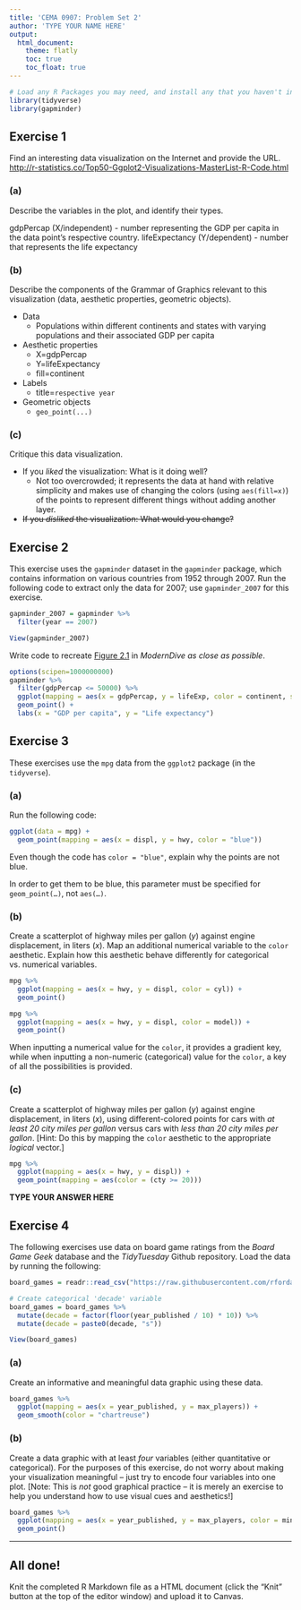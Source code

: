 ```yaml
---
title: 'CEMA 0907: Problem Set 2'
author: 'TYPE YOUR NAME HERE'
output: 
  html_document:
    theme: flatly
    toc: true
    toc_float: true
---
```


```r
# Load any R Packages you may need, and install any that you haven't installed yet
library(tidyverse)
library(gapminder)
```

## Exercise 1

Find an interesting data visualization on the Internet and provide the URL. <http://r-statistics.co/Top50-Ggplot2-Visualizations-MasterList-R-Code.html>

### (a)

Describe the variables in the plot, and identify their types.

gdpPercap (X/independent) - number representing the GDP per capita in the data point's respective country. lifeExpectancy (Y/dependent) - number that represents the life expectancy

### (b)

Describe the components of the Grammar of Graphics relevant to this visualization (data, aesthetic properties, geometric objects).

-   Data
    -   Populations within different continents and states with varying populations and their associated GDP per capita
-   Aesthetic properties
    -   X=gdpPercap
    -   Y=lifeExpectancy
    -   fill=continent
-   Labels
    -   title=`respective year`
-   Geometric objects
    -   `geo_point(...)`

### (c)

Critique this data visualization.

-   If you *liked* the visualization: What is it doing well?
    -   Not too overcrowded; it represents the data at hand with relative simplicity and makes use of changing the colors (using `aes(fill=x)`) of the points to represent different things without adding another layer.
-   ~~If you *disliked* the visualization: What would you change?~~

## Exercise 2

This exercise uses the `gapminder` dataset in the `gapminder` package, which contains information on various countries from 1952 through 2007. Run the following code to extract only the data for 2007; use `gapminder_2007` for this exercise.

```r
gapminder_2007 = gapminder %>% 
  filter(year == 2007)
```

```r
View(gapminder_2007)
```

Write code to recreate [Figure 2.1](https://moderndive.com/2-viz.html#fig:gapminder) in *ModernDive* *as close as possible*.

```r
options(scipen=1000000000)
gapminder %>%
  filter(gdpPercap <= 50000) %>%
  ggplot(mapping = aes(x = gdpPercap, y = lifeExp, color = continent, size = pop)) +
  geom_point() +
  labs(x = "GDP per capita", y = "Life expectancy")

```

## Exercise 3

These exercises use the `mpg` data from the `ggplot2` package (in the `tidyverse`).

### (a)

Run the following code:

```r
ggplot(data = mpg) + 
  geom_point(mapping = aes(x = displ, y = hwy, color = "blue"))
```

Even though the code has `color = "blue"`, explain why the points are not blue.

In order to get them to be blue, this parameter must be specified for `geom_point(…)`, not `aes(…)`.

### (b)

Create a scatterplot of highway miles per gallon (*y*) against engine displacement, in liters (*x*). Map an additional numerical variable to the `color` aesthetic. Explain how this aesthetic behave differently for categorical vs. numerical variables.

```r
mpg %>%
  ggplot(mapping = aes(x = hwy, y = displ, color = cyl)) +
  geom_point()

mpg %>%
  ggplot(mapping = aes(x = hwy, y = displ, color = model)) +
  geom_point()
```

When inputting a numerical value for the `color`, it provides a gradient key, while when inputting a non-numeric (categorical) value for the `color`, a key of all the possibilities is provided.

### (c)

Create a scatterplot of highway miles per gallon (*y*) against engine displacement, in liters (*x*), using different-colored points for cars with *at least 20 city miles per gallon* versus cars with *less than 20 city miles per gallon*. [Hint: Do this by mapping the `color` aesthetic to the appropriate *logical* vector.]

```r
mpg %>%
  ggplot(mapping = aes(x = hwy, y = displ)) +
  geom_point(mapping = aes(color = (cty >= 20)))
```

**TYPE YOUR ANSWER HERE**

## Exercise 4

The following exercises use data on board game ratings from the *Board Game Geek* database and the *TidyTuesday* Github repository. Load the data by running the following:

```r
board_games = readr::read_csv("https://raw.githubusercontent.com/rfordatascience/tidytuesday/master/data/2019/2019-03-12/board_games.csv")

# Create categorical 'decade' variable
board_games = board_games %>%
  mutate(decade = factor(floor(year_published / 10) * 10)) %>%
  mutate(decade = paste0(decade, "s"))
```

```r
View(board_games)
```

### (a)

Create an informative and meaningful data graphic using these data.

```r
board_games %>%
  ggplot(mapping = aes(x = year_published, y = max_players)) +
  geom_smooth(color = "chartreuse")
```

### (b)

Create a data graphic with at least *four* variables (either quantitative or categorical). For the purposes of this exercise, do not worry about making your visualization meaningful -- just try to encode four variables into one plot. [Note: This is *not* good graphical practice -- it is merely an exercise to help you understand how to use visual cues and aesthetics!]

```r
board_games %>%
  ggplot(mapping = aes(x = year_published, y = max_players, color = min_age, size = max_playtime)) +
  geom_point()
```

------------------------------------------------------------------------

## All done!

Knit the completed R Markdown file as a HTML document (click the "Knit" button at the top of the editor window) and upload it to Canvas.
